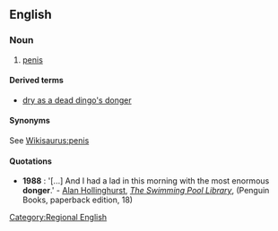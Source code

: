 ==English==
===Noun===
{{en-noun}}

#{{context|British|Africa|AU|informal|lang=en}} [[penis]]

====Derived terms====
*[[dry as a dead dingo's donger]]

====Synonyms====
See [[Wikisaurus:penis]]

====Quotations====
*'''1988''' : '[...] And I had a lad in this morning with the most enormous '''donger'''.' - [[w:Alan Hollinghurst|Alan Hollinghurst]], ''[[w:The Swimming Pool Library|The Swimming Pool Library]]'', (Penguin Books, paperback edition, 18)

[[Category:Regional English]]